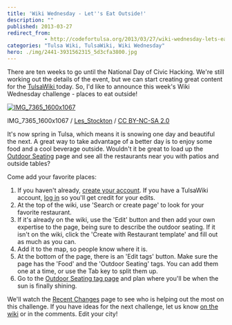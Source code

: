 ```yaml
---
title: 'Wiki Wednesday - Let''s Eat Outside!'
description: ""
published: 2013-03-27
redirect_from: 
            - http://codefortulsa.org/2013/03/27/wiki-wednesday-lets-eat-outside/
categories: "Tulsa Wiki, TulsaWiki, Wiki Wednesday"
hero: ./img/2441-3931562315_5d3cfa3800.jpg
---
```

There are ten weeks to go until the National Day of Civic Hacking. We're still working out the details of the event, but we can start creating great content for the [TulsaWiki ](http://www.tulsawiki.org/ "TulsaWiki")today. So, I'd like to announce this week's Wiki Wednesday challenge - places to eat outside!

[![IMG_7365_1600x1067](./img/2441-3931562315_5d3cfa3800.jpg)](http://www.flickr.com/photos/les_stockton/3931562315/ "IMG_7365_1600x1067 by Les_Stockton, on Flickr")

IMG_7365_1600x1067 / [Les_Stockton](http://www.flickr.com/photos/les_stockton/3931562315/ "IMG_7365_1600x1067 by Les_Stockton, on Flickr") / [CC BY-NC-SA 2.0](http://creativecommons.org/licenses/by-nc-sa/2.0/deed.en "CC BY-NC-SA 2.0")

It's now spring in Tulsa, which means it is snowing one day and beautiful the next. A great way to take advantage of a better day is to enjoy some food and a cool beverage outside. Wouldn't it be great to load up the [Outdoor Seating](http://www.tulsawiki.org/tags/outdoorseating "TulsaWiki - Outdoor Seating") page and see all the restaurants near you with patios and outside tables?

Come add your favorite places:

1. If you haven't already, [create your account](http://www.tulsawiki.org/Users/register/?next=/tags/foodoutsideseating "Create your account"). If you have a TulsaWiki account, [log in](http://www.tulsawiki.org/Users/login/?next=/tags/foodoutsideseating "Log in") so you'll get credit for your edits.
2. At the top of the wiki, use 'Search or create page' to look for your favorite restaurant.
3. If it's already on the wiki, use the 'Edit' button and then add your own expertise to the page, being sure to describe the outdoor seating. If it isn't on the wiki, click the 'Create with Restaurant template' and fill out as much as you can.
4. Add it to the map, so people know where it is.
5. At the bottom of the page, there is an 'Edit tags' button. Make sure the page has the 'Food' and the 'Outdoor Seating' tags. You can add them one at a time, or use the Tab key to split them up.
6. Go to the [Outdoor Seating tag page](http://www.tulsawiki.org/tags/outdoorseating "Tulsa Wiki tag page for Outdoor Seating") and plan where you'll be when the sun is finally shining.

We'll watch the [Recent Changes](http://www.tulsawiki.org/Recent_Changes "Tulsa Wiki - Recent Changes") page to see who is helping out the most on this challenge. If you have ideas for the next challenge, let us know [on the wiki](http://www.tulsawiki.org/Pages_Wanted "TulsaWiki - Pages Wanted") or in the comments. Edit your city!
